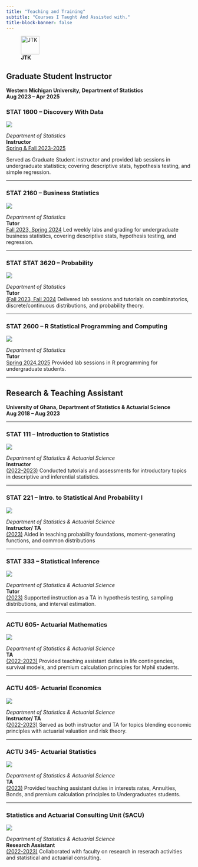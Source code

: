 ```yaml
---
title: "Teaching and Training"
subtitle: "Courses I Taught And Assisted with."
title-block-banner: false
---
```

![**JTK**](giff.gif){fig-align="left" width="50px"}


## Graduate Student Instructor  
**Western Michigan University, Department of Statistics**  
**Aug 2023 – Apr 2025**

### STAT 1600 – Discovery With Data

::: {.grid}

::: {.g-col-12 .g-col-md-2}
![](t_1.png)
:::

::: {.g-col-12 .g-col-md-10}
 *Department of Statistics*  
**Instructor**  
[Spring & Fall 2023-2025](#)

Served as Graduate Student instructor and provided lab sessions in undergraduate statistics; covering descriptive stats, hypothesis testing, and simple regression.
:::

:::

---

### STAT 2160 – Business Statistics
::: {.grid}

::: {.g-col-12 .g-col-md-2}
![](t_2.png)
:::

::: {.g-col-12 .g-col-md-10}
 *Department of Statistics*  
**Tutor**  
[Fall 2023, Spring 2024](#)
Led weekly labs and grading for undergraduate business statistics, covering descriptive stats, hypothesis testing, and regression.
:::

:::


---

### STAT STAT 3620 – Probability
::: {.grid}

::: {.g-col-12 .g-col-md-2}
![](t_3.png)
:::

::: {.g-col-12 .g-col-md-10}
 *Department of Statistics*  
**Tutor**  
[(Fall 2023, Fall 2024](#)
Delivered lab sessions and tutorials on combinatorics, discrete/continuous distributions, and probability theory.
:::

:::

---

### STAT 2600 – R Statistical Programming and Computing
::: {.grid}

::: {.g-col-12 .g-col-md-2}
![](t_4.png)
:::

::: {.g-col-12 .g-col-md-10}
 *Department of Statistics*  
**Tutor**  
[Spring 2024,2025](#)
Provided lab sessions in R programming for undergraduate students.
:::

:::
  

---

## Research & Teaching Assistant  
**University of Ghana, Department of Statistics & Actuarial Science**  
**Aug 2018 – Aug 2023**

---


### STAT 111 – Introduction to Statistics
::: {.grid}

::: {.g-col-12 .g-col-md-2}
![](t_5.png)
:::

::: {.g-col-12 .g-col-md-10}
 *Department of Statistics \& Actuarial Science*  
**Instructor**  
[(2022–2023)](#)
Conducted tutorials and assessments for introductory topics in descriptive and inferential statistics.
:::

:::

---


### STAT 221 – Intro. to Statistical And Probability  I
::: {.grid}

::: {.g-col-12 .g-col-md-2}
![](t_6.png)
:::

::: {.g-col-12 .g-col-md-10}
 *Department of Statistics \& Actuarial Science*  
**Instructor/ TA**  
[(2023)](#)
Aided in teaching probability foundations, moment-generating functions, and common distributions
:::

:::  
  
---


### STAT 333 – Statistical Inference
::: {.grid}

::: {.g-col-12 .g-col-md-2}
![](t_7.png)
:::

::: {.g-col-12 .g-col-md-10}
 *Department of Statistics \& Actuarial Science*  
**Tutor**  
[(2023)](#)
Supported instruction as a TA in hypothesis testing, sampling distributions, and interval estimation.
:::

:::  

---


### ACTU 605- Actuarial Mathematics
::: {.grid}

::: {.g-col-12 .g-col-md-2}
![](t_9.png)
:::

::: {.g-col-12 .g-col-md-10}
 *Department of Statistics \& Actuarial Science*  
**TA**  
[(2022-2023)](#)
Provided teaching assistant duties in life contingencies, survival models, and premium calculation principles for Mphil students.
:::

:::  
 
---


### ACTU 405- Actuarial Economics
::: {.grid}

::: {.g-col-12 .g-col-md-2}
![](t_10.png)
:::

::: {.g-col-12 .g-col-md-10}
 *Department of Statistics \& Actuarial Science*  
**Instructor/ TA**  
[(2022-2023)](#)
Served as both instructor and TA for topics blending economic principles with actuarial valuation and risk theory.
:::

::: 

---

### ACTU 345- Actuarial Statistics
::: {.grid}

::: {.g-col-12 .g-col-md-2}
![](t_9.png)
:::

::: {.g-col-12 .g-col-md-10}
 *Department of Statistics \& Actuarial Science*  
**TA**  
[(2023)](#)
Provided teaching assistant duties in interests rates, Annuities, Bonds, and premium calculation principles to Undergraduates students.
:::

:::  
 
---

### Statistics and Actuarial Consulting Unit (SACU)
::: {.grid}

::: {.g-col-12 .g-col-md-2}
![](t_11.png)
:::

::: {.g-col-12 .g-col-md-10}
 *Department of Statistics \& Actuarial Science*  
**Research Assistant**  
[(2022-2023)](#)
Collaborated with faculty on research in reserach activities and statistical and actuarial consulting.
:::

:::


